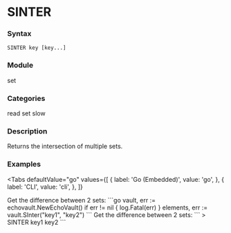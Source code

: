 
# SINTER

### Syntax
```
SINTER key [key...]
```

### Module
<span className="acl-category">set</span>

### Categories 
<span className="acl-category">read</span>
<span className="acl-category">set</span>
<span className="acl-category">slow</span>

### Description 
Returns the intersection of multiple sets.

### Examples

<Tabs
  defaultValue="go"
  values={[
    { label: 'Go (Embedded)', value: 'go', },
    { label: 'CLI', value: 'cli', },
  ]}
>
  <TabItem value="go">
    Get the difference between 2 sets:
    ```go
    vault, err := echovault.NewEchoVault()
    if err != nil {
      log.Fatal(err)
    }
    elements, err := vault.SInter("key1", "key2")
    ```
  </TabItem>
  <TabItem value="cli">
    Get the difference between 2 sets:
    ```
    > SINTER key1 key2
    ```
  </TabItem>
</Tabs>